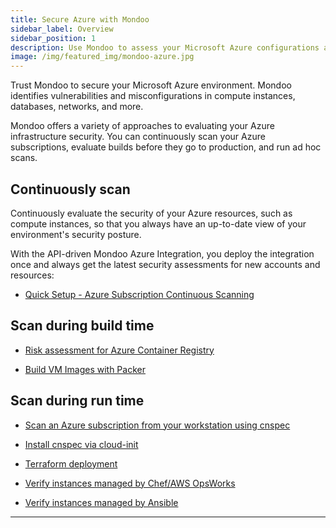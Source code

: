 ```yaml
---
title: Secure Azure with Mondoo
sidebar_label: Overview
sidebar_position: 1
description: Use Mondoo to assess your Microsoft Azure configurations and identify risks to your infrastructure
image: /img/featured_img/mondoo-azure.jpg
---
```


Trust Mondoo to secure your Microsoft Azure environment. Mondoo identifies vulnerabilities and misconfigurations in compute instances, databases, networks, and more.

Mondoo offers a variety of approaches to evaluating your Azure infrastructure security. You can continuously scan your Azure subscriptions, evaluate builds before they go to production, and run ad hoc scans.

## Continuously scan

Continuously evaluate the security of your Azure resources, such as compute instances, so that you always have an up-to-date view of your environment's security posture.

With the API-driven Mondoo Azure Integration, you deploy the integration once and always get the latest security assessments for new accounts and resources:

- [Quick Setup - Azure Subscription Continuous Scanning](/platform/infra/cloud/azure/azure-integration-scan-subscription)

## Scan during build time

- [Risk assessment for Azure Container Registry](/cnspec/supplychain/registry/azure_acr.md)

- [Build VM Images with Packer](/cnspec/supplychain/packer.md)

## Scan during run time

- [Scan an Azure subscription from your workstation using cnspec](/cnspec/cnspec-azure/)

- [Install cnspec via cloud-init](/platform/infra/opsys/automation/cloudinit.md)

- [Terraform deployment](/cnspec/supplychain/terraform.md)

- [Verify instances managed by Chef/AWS OpsWorks](/platform/infra/opsys/automation/chef.md)

- [Verify instances managed by Ansible](/platform/infra/opsys/automation/ansible.md)

---
